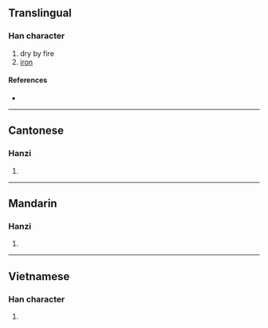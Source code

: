 {{character info/new}}
==Translingual==

===Han character===
{{Han char|rn=86|rad=火|as=09|sn=13|four=|canj=FMRW|ids=⿰火畐}}

# dry by fire
# [[iron]]

====References====
* {{Han ref|kx=0676.110|dkj=19185|dj=1087.140|hdz=32215.070|uh=714F|ud=29007}}

----

==Cantonese==

===Hanzi===
{{yue-hanzi|jyut=[[bik6]]|y=bik6}}

# {{rfdef|yue|sort=火09}}

----

==Mandarin==

===Hanzi===
{{cmn-hanzi|pin=[[bì]] ([[bi4]]), [[huī]] ([[hui1]])|wg=pi<sup>4</sup>, hui<sup>1</sup>}}

# {{rfdef|cmn|sort=火09}}

----

==Vietnamese==

===Han character===
{{vi-hantu|[[bức]]|rs=火09}}

# {{rfdef|vi|sort=火09}}